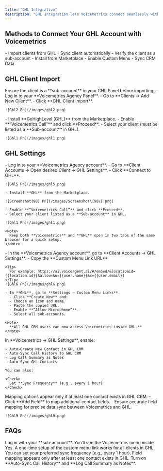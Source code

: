 ```yaml
---
title: "GHL Integration"
description: "GHL Integration lets Voicemetrics connect seamlessly with your clients’ GoHighLevel (GHL) accounts, enabling branded AI voice workflows fully synced with their CRM — ensuring a smooth, scalable experience for agencies managing multiple clients."
---
```


## **Methods to Connect Your GHL Account with Voicemetrics**

<CardGroup cols={2}>
  <Card title="GHL Client Import" icon="file-import" color="#034737">
    - Import clients from GHL
    - Sync client automatically
    - Verify the client as a sub-account
  </Card>
  <Card title="GHL Settings" icon="gear">
    - Install from Marketplace
    - Enable Custom Menu
    - Sync CRM Data
  </Card>
</CardGroup>

## **GHL Client Import**

<Warning>
  Ensure the client is a **sub-account** in your GHL Panel before importing.
</Warning>

<Steps>
  <Step title="Add a New Client via GHL">
    - Log in to your **Voicemetrics Agency Panel**.
    - Go to **Clients → Add New Client**.
    - Click **GHL Client Import**.

    ![Ghl2 Pn](/images/ghl2.png)
  </Step>
  <Step title="GHL Permissions">
    - Install **GoHighLevel (GHL)** from the Marketplace.
    - Enable **“Voicemetrics Call”** and click **Proceed**.
    - Select your client (must be listed as a **Sub-account** in GHL).

    ![Ghl1 Pn](/images/ghl1.png)
  </Step>
</Steps>

## **GHL Settings**

<Steps>
  <Step title="Connect to GHL">
    - Log in to your **Voicemetrics Agency account**.
    - Go to **Client Accounts → Open desired Client → GHL Settings**.
    - Click **Connect to GHL**.

    ![Ghl5 Pn](/images/ghl5.png)

    - Install **GHL** from the Marketplace.

    ![Screenshot(98) Pn](/images/Screenshot\(98\).png)

    - Enable **“Voicemetrics Call”** and click **Proceed**.
    - Select your client listed as a **Sub-account** in GHL.

    ![Ghl1 Pn](/images/ghl1.png)

    <Note>
      Keep both **Voicemetrics** and **GHL** open in two tabs of the same browser for a quick setup.
    </Note>
  </Step>
  <Step title="Custom Menu Link">
    - In the **Voicemetrics Agency account**, go to **Client Accounts → GHL Settings**.
    - Copy the **Custom Menu Link URL**

    <Tip>
      For example: https://ai.voiceagent.ai/#/embed/&locationid={{location.id}}&allow=&u={{user.name}}&c={{user.email}}
    </Tip>
    ![Ghl6 Pn](/images/ghl6.png)

    - In **GHL**, go to **Settings → Custom Menu Links**.
      - Click **Create New** and:
      - Choose an icon and name.
      - Paste the copied URL.
      - Enable **“Allow Microphone”**.
      - Select all sub-accounts.

    <Note>
      **All GHL CRM users can now access Voicemetrics inside GHL.**
    </Note>
  </Step>
  <Step title="Sync Call Logs & Contacts">
    In **Voicemetrics → GHL Settings**, enable:

    - Auto-Create New Contact in GHL CRM
    - Auto-Sync Call History to GHL CRM
    - Log Call Summary as Notes
    - Auto-Sync GHL Contacts

    You can also:

    <Check>
      Set **Sync Frequency** (e.g., every 1 hour)
    </Check>
  </Step>
  <Step title="Field Mapping">
    <Warning>
      Mapping options appear only if at least one contact exists in GHL CRM.
    </Warning>
    - Click **Add Field** to map additional contact fields.
    - Ensure accurate field mapping for precise data sync between Voicemetrics and GHL.

    ![Ghl9 Pn](/images/ghl9.png)
  </Step>
</Steps>

## **FAQs**

<AccordionGroup>
  <Accordion title="Do I need to log in with the main GHL account or sub-account?">
    Log in with your **sub-account**. You’ll see the Voicemetrics menu inside.
  </Accordion>
  <Accordion title="Can I use the custom menu link for multiple client accounts?">
    Yes. A one-time setup of the custom menu link works for all clients in GHL.
  </Accordion>
  <Accordion title="How often does the contact sync run?">
    You can set your preferred sync frequency (e.g., every 1 hour).
  </Accordion>
  <Accordion title="What if there are no contacts in GHL CRM?">
    Field mapping appears only after at least one contact exists in GHL.
  </Accordion>
  <Accordion title="How do I ensure call logs sync correctly?">
    Turn on **Auto-Sync Call History** and **Log Call Summary as Notes**.
  </Accordion>
</AccordionGroup>